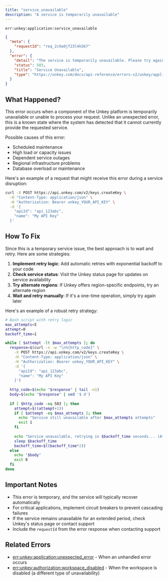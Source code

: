 ```yaml
---
title: "service_unavailable"
description: "A service is temporarily unavailable"
---
```


<Danger>`err:unkey:application:service_unavailable`</Danger>


```json Example
{
  "meta": {
    "requestId": "req_2c9a0jf23l4k567"
  },
  "error": {
    "detail": "The service is temporarily unavailable. Please try again later.",
    "status": 503,
    "title": "Service Unavailable",
    "type": "https://unkey.com/docs/api-reference/errors-v2/unkey/application/service_unavailable"
  }
}
```

## What Happened?

This error occurs when a component of the Unkey platform is temporarily unavailable or unable to process your request. Unlike an unexpected error, this is a known state where the system has detected that it cannot currently provide the requested service.

Possible causes of this error:
- Scheduled maintenance
- High load or capacity issues
- Dependent service outages
- Regional infrastructure problems
- Database overload or maintenance

Here's an example of a request that might receive this error during a service disruption:

```bash
curl -X POST https://api.unkey.com/v2/keys.createKey \
  -H "Content-Type: application/json" \
  -H "Authorization: Bearer unkey_YOUR_API_KEY" \
  -d '{
    "apiId": "api_123abc",
    "name": "My API Key"
  }'
```

## How To Fix

Since this is a temporary service issue, the best approach is to wait and retry. Here are some strategies:

1. **Implement retry logic**: Add automatic retries with exponential backoff to your code
2. **Check service status**: Visit the Unkey status page for updates on service availability
3. **Try alternate regions**: If Unkey offers region-specific endpoints, try an alternate region
4. **Wait and retry manually**: If it's a one-time operation, simply try again later

Here's an example of a robust retry strategy:

```bash
# Bash script with retry logic
max_attempts=5
attempt=0
backoff_time=1

while [ $attempt -lt $max_attempts ]; do
  response=$(curl -s -w "\n%{http_code}" \
    -X POST https://api.unkey.com/v2/keys.createKey \
    -H "Content-Type: application/json" \
    -H "Authorization: Bearer unkey_YOUR_API_KEY" \
    -d '{
      "apiId": "api_123abc",
      "name": "My API Key"
    }')
    
  http_code=$(echo "$response" | tail -n1)
  body=$(echo "$response" | sed '$ d')
  
  if [ $http_code -eq 503 ]; then
    attempt=$((attempt+1))
    if [ $attempt -eq $max_attempts ]; then
      echo "Service still unavailable after $max_attempts attempts"
      exit 1
    fi
    
    echo "Service unavailable, retrying in $backoff_time seconds... (Attempt $attempt/$max_attempts)"
    sleep $backoff_time
    backoff_time=$((backoff_time*2))
  else
    echo "$body"
    exit 0
  fi
done
```

## Important Notes

- This error is temporary, and the service will typically recover automatically
- For critical applications, implement circuit breakers to prevent cascading failures
- If the service remains unavailable for an extended period, check Unkey's status page or contact support
- Include the `requestId` from the error response when contacting support

## Related Errors
- [err:unkey:application:unexpected_error](./unexpected_error) - When an unhandled error occurs
- [err:unkey:authorization:workspace_disabled](../authorization/workspace_disabled) - When the workspace is disabled (a different type of unavailability)
